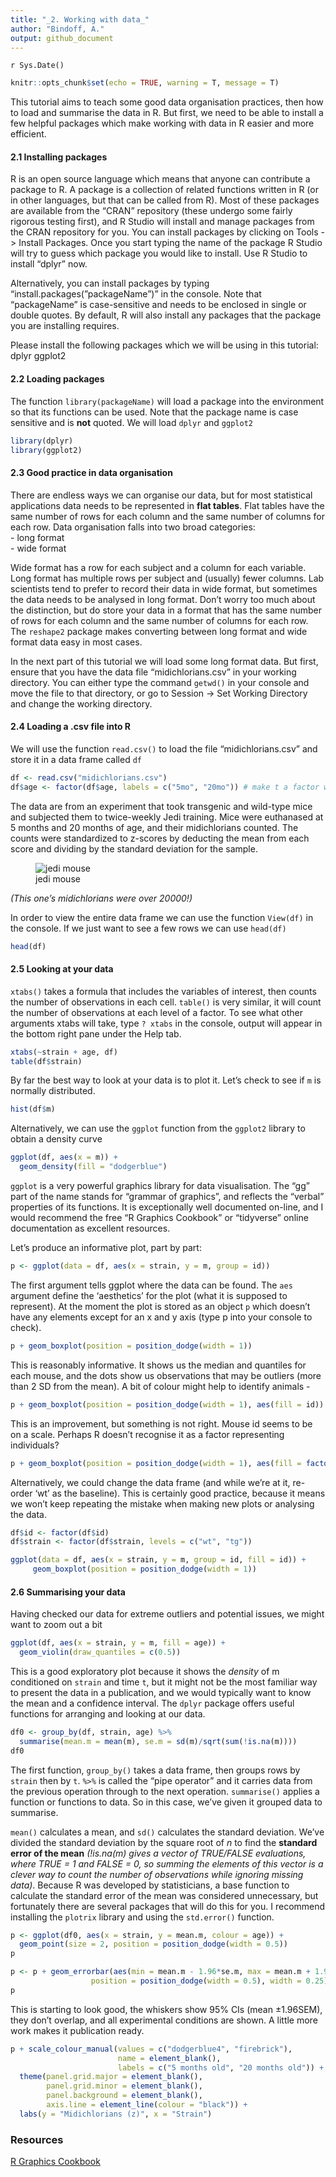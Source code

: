 ```yaml
---
title: "_2. Working with data_"
author: "Bindoff, A."
output: github_document
---
```


`r Sys.Date()`

```r
knitr::opts_chunk$set(echo = TRUE, warning = T, message = T)
```

This tutorial aims to teach some good data organisation practices, then how to load and summarise the data in R. But first, we need to be able to install a few helpful packages which make working with data in R easier and more efficient.

#### 2.1 Installing packages

R is an open source language which means that anyone can contribute a package to R. A package is a collection of related functions written in R (or in other languages, but that can be called from R). Most of these packages are available from the "CRAN" repository (these undergo some fairly rigorous testing first), and R Studio will install and manage packages from the CRAN repository for you. You can install packages by clicking on Tools -> Install Packages. Once you start typing the name of the package R Studio will try to guess which package you would like to install. Use R Studio to install "dplyr" now.  

Alternatively, you can install packages by typing "install.packages("packageName")" in the console. Note that "packageName" is case-sensitive and needs to be enclosed in single or double quotes. By default, R will also install any packages that the package you are installing requires.  

Please install the following packages which we will be using in this tutorial:
dplyr
ggplot2

#### 2.2 Loading packages

The function `library(packageName)` will load a package into the environment so that its functions can be used. Note that the package name is case sensitive and is **not** quoted. We will load `dplyr` and `ggplot2`

```r
library(dplyr)
library(ggplot2)
```

#### 2.3 Good practice in data organisation

There are endless ways we can organise our data, but for most statistical applications data needs to be represented in **flat tables**. Flat tables have the same number of rows for each column and the same number of columns for each row. Data organisation falls into two broad categories:  
- long format    
- wide format  

Wide format has a row for each subject and a column for each variable. Long format has multiple rows per subject and (usually) fewer columns. Lab scientists tend to prefer to record their data in wide format, but sometimes the data needs to be analysed in long format. Don't worry too much about the distinction, but do store your data in a format that has the same number of rows for each column and the same number of columns for each row. The `reshape2` package makes converting between long format and wide format data easy in most cases.  

In the next part of this tutorial we will load some long format data. But first, ensure that you have the data file "midichlorians.csv" in your working directory. You can either type the command `getwd()` in your console and move the file to that directory, or go to Session -> Set Working Directory and change the working directory.

#### 2.4 Loading a .csv file into R

We will use the function `read.csv()` to load the file "midichlorians.csv" and store it in a data frame called `df`

```r
df <- read.csv("midichlorians.csv")
df$age <- factor(df$age, labels = c("5mo", "20mo")) # make t a factor with sensible labels

```

The data are from an experiment that took transgenic and wild-type mice and subjected them to twice-weekly Jedi training. Mice were euthanased at 5 months and 20 months of age, and their midichlorians counted. The counts were standardized to z-scores by deducting the mean from each score and dividing by the standard deviation for the sample.  

![jedi mouse](jedi_mouse.jpg)
  
  *(This one's midichlorians were over 20000!)*

In order to view the entire data frame we can use the function `View(df)` in the console. If we just want to see a few rows we can use `head(df)`

```r
head(df)

```

#### 2.5 Looking at your data

`xtabs()` takes a formula that includes the variables of interest, then counts the number of observations in each cell. `table()` is very similar, it will count the number of observations at each level of a factor. To see what other arguments xtabs will take, type `? xtabs` in the console, output will appear in the bottom right pane under the Help tab.  

```r
xtabs(~strain + age, df)
table(df$strain)
```

By far the best way to look at your data is to plot it. Let's check to see if `m` is normally distributed.

```r
hist(df$m)
```

Alternatively, we can use the `ggplot` function from the `ggplot2` library to obtain a density curve  

```r
ggplot(df, aes(x = m)) +
  geom_density(fill = "dodgerblue")
```

`ggplot` is a very powerful graphics library for data visualisation. The "gg" part of the name stands for "grammar of graphics", and reflects the "verbal" properties of its functions. It is exceptionally well documented on-line, and I would recommend the free "R Graphics Cookbook" or "tidyverse" online documentation as excellent resources.  

Let's produce an informative plot, part by part:  

```r
p <- ggplot(data = df, aes(x = strain, y = m, group = id))
```

The first argument tells ggplot where the data can be found. The `aes` argument define the 'aesthetics' for the plot (what it is supposed to represent). At the moment the plot is stored as an object `p` which doesn't have any elements except for an x and y axis (type p into your console to check).

```r
p + geom_boxplot(position = position_dodge(width = 1))

```

This is reasonably informative. It shows us the median and quantiles for each mouse, and the dots show us observations that may be outliers (more than 2 SD from the mean). A bit of colour might help to identify animals -  

```r
p + geom_boxplot(position = position_dodge(width = 1), aes(fill = id))

```

This is an improvement, but something is not right. Mouse id seems to be on a scale. Perhaps R doesn't recognise it as a factor representing individuals?  

```r
p + geom_boxplot(position = position_dodge(width = 1), aes(fill = factor(id)))

```

Alternatively, we could change the data frame (and while we're at it, re-order 'wt' as the baseline). This is certainly good practice, because it means we won't keep repeating the mistake when making new plots or analysing the data.  


```r
df$id <- factor(df$id)
df$strain <- factor(df$strain, levels = c("wt", "tg"))

ggplot(data = df, aes(x = strain, y = m, group = id, fill = id)) +
     geom_boxplot(position = position_dodge(width = 1))


```

#### 2.6 Summarising your data

Having checked our data for extreme outliers and potential issues, we might want to zoom out a bit

```r
ggplot(df, aes(x = strain, y = m, fill = age)) +
  geom_violin(draw_quantiles = c(0.5))

```

This is a good exploratory plot because it shows the *density* of m conditioned on `strain` and time `t`, but it might not be the most familiar way to present the data in a publication, and we would typically want to know the mean and a confidence interval. The `dplyr` package offers useful functions for arranging and looking at our data.


```r
df0 <- group_by(df, strain, age) %>%
  summarise(mean.m = mean(m), se.m = sd(m)/sqrt(sum(!is.na(m))))
df0
```

The first function, `group_by()` takes a data frame, then groups rows by `strain` then by `t`. `%>%` is called the "pipe operator" and it carries data from the previous operation through to the next operation. `summarise()` applies a function or functions to data. So in this case, we've given it grouped data to summarise.  

`mean()` calculates a mean, and `sd()` calculates the standard deviation. We've divided the standard deviation by the square root of *n*  to find the **standard error of the mean** *(!is.na(m) gives a vector of TRUE/FALSE evaluations, where TRUE = 1 and FALSE = 0, so summing the elements of this vector is a clever way to count the number of observations while ignoring missing data)*. Because R was developed by statisticians, a base function to calculate the standard error of the mean was considered unnecessary, but fortunately there are several packages that will do this for you. I recommend installing the `plotrix` library and using the `std.error()` function.  

```r
p <- ggplot(df0, aes(x = strain, y = mean.m, colour = age)) +
  geom_point(size = 2, position = position_dodge(width = 0.5))
p

p <- p + geom_errorbar(aes(min = mean.m - 1.96*se.m, max = mean.m + 1.96*se.m),
                  position = position_dodge(width = 0.5), width = 0.25)
p
```

This is starting to look good, the whiskers show 95% CIs (mean $\pm 1.96$SEM), they don't overlap, and all experimental conditions are shown. A little more work makes it publication ready.

```r
p + scale_colour_manual(values = c("dodgerblue4", "firebrick"),
                        name = element_blank(),
                        labels = c("5 months old", "20 months old")) +
  theme(panel.grid.major = element_blank(),
        panel.grid.minor = element_blank(),
        panel.background = element_blank(),
        axis.line = element_line(colour = "black")) +
  labs(y = "Midichlorians (z)", x = "Strain")


```

  
  
### Resources

[R Graphics Cookbook](http://www.cookbook-r.com/Graphs/)  

